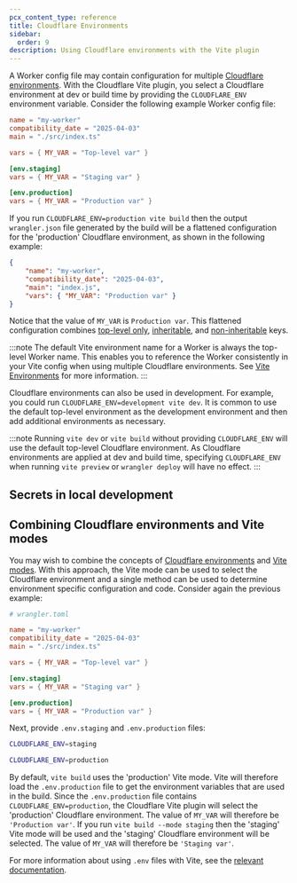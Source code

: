 ```yaml
---
pcx_content_type: reference
title: Cloudflare Environments
sidebar:
  order: 9
description: Using Cloudflare environments with the Vite plugin
---
```



A Worker config file may contain configuration for multiple [Cloudflare environments](/workers/wrangler/environments/).
With the Cloudflare Vite plugin, you select a Cloudflare environment at dev or build time by providing the `CLOUDFLARE_ENV` environment variable.
Consider the following example Worker config file:

<WranglerConfig>

```toml
name = "my-worker"
compatibility_date = "2025-04-03"
main = "./src/index.ts"

vars = { MY_VAR = "Top-level var" }

[env.staging]
vars = { MY_VAR = "Staging var" }

[env.production]
vars = { MY_VAR = "Production var" }
```

</WranglerConfig>

If you run `CLOUDFLARE_ENV=production vite build` then the output `wrangler.json` file generated by the build will be a flattened configuration for the 'production' Cloudflare environment, as shown in the following example:

```json title=dist/wrangler.json
{
	"name": "my-worker",
	"compatibility_date": "2025-04-03",
	"main": "index.js",
	"vars": { "MY_VAR": "Production var" }
}
```

Notice that the value of `MY_VAR` is `Production var`.
This flattened configuration combines [top-level only](/workers/wrangler/configuration/#top-level-only-keys), [inheritable](/workers/wrangler/configuration/#inheritable-keys), and [non-inheritable](/workers/wrangler/configuration/#non-inheritable-keys) keys.

:::note
The default Vite environment name for a Worker is always the top-level Worker name.
This enables you to reference the Worker consistently in your Vite config when using multiple Cloudflare environments.
See [Vite Environments](/workers/vite-plugin/reference/vite-environments/) for more information.
:::

Cloudflare environments can also be used in development.
For example, you could run `CLOUDFLARE_ENV=development vite dev`.
It is common to use the default top-level environment as the development environment and then add additional environments as necessary.

:::note
Running `vite dev` or `vite build` without providing `CLOUDFLARE_ENV` will use the default top-level Cloudflare environment.
As Cloudflare environments are applied at dev and build time, specifying `CLOUDFLARE_ENV` when running `vite preview` or `wrangler deploy` will have no effect.
:::

## Secrets in local development

<Render file="secrets-in-dev" />

## Combining Cloudflare environments and Vite modes

You may wish to combine the concepts of [Cloudflare environments](/workers/wrangler/environments/) and [Vite modes](https://vite.dev/guide/env-and-mode.html#modes).
With this approach, the Vite mode can be used to select the Cloudflare environment and a single method can be used to determine environment specific configuration and code.
Consider again the previous example:

<WranglerConfig>

```toml
# wrangler.toml

name = "my-worker"
compatibility_date = "2025-04-03"
main = "./src/index.ts"

vars = { MY_VAR = "Top-level var" }

[env.staging]
vars = { MY_VAR = "Staging var" }

[env.production]
vars = { MY_VAR = "Production var" }
```

</WranglerConfig>

Next, provide `.env.staging` and `.env.production` files:

```sh title=".env.staging"
CLOUDFLARE_ENV=staging
```

```sh title=".env.production"
CLOUDFLARE_ENV=production
```

By default, `vite build` uses the 'production' Vite mode.
Vite will therefore load the `.env.production` file to get the environment variables that are used in the build.
Since the `.env.production` file contains `CLOUDFLARE_ENV=production`, the Cloudflare Vite plugin will select the 'production' Cloudflare environment.
The value of `MY_VAR` will therefore be `'Production var'`.
If you run `vite build --mode staging` then the 'staging' Vite mode will be used and the 'staging' Cloudflare environment will be selected.
The value of `MY_VAR` will therefore be `'Staging var'`.

For more information about using `.env` files with Vite, see the [relevant documentation](https://vite.dev/guide/env-and-mode#env-files).
